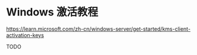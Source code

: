 # Windows 激活教程

https://learn.microsoft.com/zh-cn/windows-server/get-started/kms-client-activation-keys

TODO